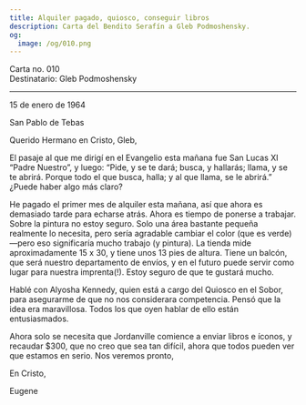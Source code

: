 ```yaml
---
title: Alquiler pagado, quiosco, conseguir libros
description: Carta del Bendito Serafín a Gleb Podmoshensky.
og:
  image: /og/010.png
---
```


<div style={{textAlign:'right', fontFamily:'monospace'}}>Carta no. 010</div>
<div style={{textAlign:'left', fontFamily:'monospace'}}>Destinatario: Gleb Podmoshensky</div>

---

15 de enero de 1964

San Pablo de Tebas

Querido Hermano en Cristo, Gleb,

El pasaje al que me dirigí en el Evangelio esta mañana fue San Lucas XI “Padre Nuestro”, y luego: “Pide, y se te dará; busca, y hallarás; llama, y se te abrirá. Porque todo el que busca, halla; y al que llama, se le abrirá.” ¿Puede haber algo más claro?

He pagado el primer mes de alquiler esta mañana, así que ahora es demasiado tarde para echarse atrás. Ahora es tiempo de ponerse a trabajar. Sobre la pintura no estoy seguro. Solo una área bastante pequeña realmente lo necesita, pero sería agradable cambiar el color (que es verde)—pero eso significaría mucho trabajo (y pintura). La tienda mide aproximadamente 15 x 30, y tiene unos 13 pies de altura. Tiene un balcón, que será nuestro departamento de envíos, y en el futuro puede servir como lugar para nuestra imprenta(!). Estoy seguro de que te gustará mucho.

Hablé con Alyosha Kennedy, quien está a cargo del Quiosco en el Sobor, para asegurarme de que no nos considerara competencia. Pensó que la idea era maravillosa. Todos los que oyen hablar de ello están entusiasmados.

Ahora solo se necesita que Jordanville comience a enviar libros e íconos, y recaudar $300, que no creo que sea tan difícil, ahora que todos pueden ver que estamos en serio. Nos veremos pronto,

En Cristo,

Eugene